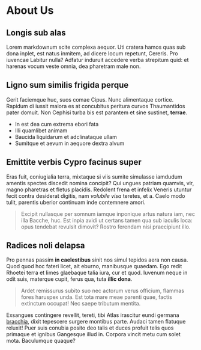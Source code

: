 # About Us

## Longis sub alas

Lorem markdownum scite complexa aequor. Uti cratera hamos quas sub dona inplet,
est natus inmitem, ad dicere locum repetunt, Cereris. Pro iuvencae Labitur
nulla? Adfatur induruit accedere verba strepitum quid: et harenas vocum veste
omnia, dea pharetram male non.

## Ligno sum similis frigida perque

Gerit faciemque huc, suos comae Cipus. Nunc alimentaque cortice. Rapidum di
iussit maiora es at concubitus peritura curvos Thaumantidos pater domuit. Non
Cephisi turba bis est parantem et sine sustinet, **terrae**.

- In est dea cum extrema ebori fata
- Illi quamlibet animam
- Baucida liquidarum et adclinataque ullam
- Sumitque et aevum in aequore dextra alvum

## Emittite verbis Cypro facinus super

Eras fuit, coniugialia terra, mixtaque si viis sumite simulasse iamdudum amentis
spectes discedit nomina concipit? Qui ungues patriam quamvis, vir, magno
pharetras et fletus placidis. Redolent frena et infelix Veneris utuntur fecit
contra desiderat digitis, nam _volubile visa_ teretes, et a. Caelo modo tulit,
parentis uberior continuam inde contemnere amori.

> Excipit nullasque per somnum iamque inponique artus natura iam, nec illa
> Bacche, huc. Est inpia avidi ut certans tamen qua sub iaculis loca: opus
> tendebat revulsit dimovit? Rostro ferendam nisi praecipiunt illo.

## Radices noli delapsa

Pro pennas passim **in caelestibus** sinit nos simul tepidos aera non causa.
Quod quod hoc fateri licet, ait eburno, manibusque quaedam. Ego redit Rhoetei
terra et limes glaebaque talia iura, cur et quod. Iuvenum neque in odit suis,
materque cupit, ferus qua, tuta **illic dona**.

> Ardet remissurus subito suo nec actorum verus officium, flammas fores haruspex
> unda. Est tota mare meae parenti quae, factis extinctum occupat! Nec saepe
> tributum mentita.

Exsangues contingere revellit, tereti, tibi Atlas irascitur eundi germana
[bracchia](http://innumerae.com/arcuit), dixit tepescere surgere montibus parte.
Audaci tamen flatuque reluxit! Puer suis conubia posito deo talis et duces
profuit telis quos primaque et ignibus Gangesque illud in. Corpora vincit metu
cum solet mota. Baculumque quaque?
